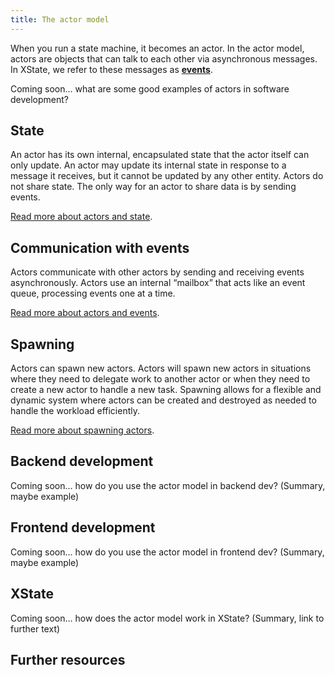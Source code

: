 ```yaml
---
title: The actor model
---
```


When you run a state machine, it becomes an actor. In the actor model, actors are objects that can talk to each other via asynchronous messages. In XState, we refer to these messages as [**events**](transitions.mdx).

Coming soon… what are some good examples of actors in software development?

## State

An actor has its own internal, encapsulated state that the actor itself can only update. An actor may update its internal state in response to a message it receives, but it cannot be updated by any other entity. Actors do not share state. The only way for an actor to share data is by sending events.

[Read more about actors and state](actors.mdx).

## Communication with events

Actors communicate with other actors by sending and receiving events asynchronously. Actors use an internal “mailbox” that acts like an event queue, processing events one at a time.

[Read more about actors and events](actors.mdx).

## Spawning

Actors can spawn new actors. Actors will spawn new actors in situations where they need to delegate work to another actor or when they need to create a new actor to handle a new task. Spawning allows for a flexible and dynamic system where actors can be created and destroyed as needed to handle the workload efficiently.

[Read more about spawning actors](spawn.mdx).

## Backend development

Coming soon… how do you use the actor model in backend dev? (Summary, maybe example)

## Frontend development

Coming soon… how do you use the actor model in frontend dev? (Summary, maybe example)

## XState

Coming soon… how does the actor model work in XState? (Summary, link to further text)

## Further resources
